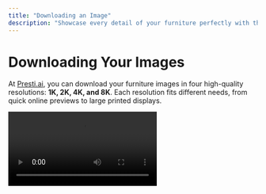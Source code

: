 ```yaml
---
title: "Downloading an Image"
description: "Showcase every detail of your furniture perfectly with the right resolution for every use case."
---
```


# Downloading Your Images

At [Presti.ai](http://Presti.ai), you can download your furniture images in four high-quality resolutions: **1K, 2K, 4K, and 8K**. Each resolution fits different needs, from quick online previews to large printed displays.

<Video src="https://www.youtube.com/embed/Sr6YKWK0rSg" title="Download Your Images Tutorial" />

---

## Resolution Options and When to Use Them

<Tabs>
  <Tab title="1K Resolution">
    <Card title="1K Resolution (1280 x 720)" icon="monitor">
      **Best for:**

      - Mobile web galleries
      - Social media stories and reels
      - Email thumbnails and quick previews
      - E-commerce listings with compression

      **Print:**

      - Not recommended for professional printing
      - May work for small product tags or icons at low resolution (72–100 DPI)

      **Why choose 1K?**
      Small file size for fast loading when top detail isn't critical.
    </Card>
  </Tab>
  <Tab title="2K Resolution">
    <Card title="2K Resolution (1920 x 1080 or 2048 x 1080)" icon="desktop">
      **Best for:**

      - Web product galleries and banners
      - Digital ads with lifestyle images
      - Medium-sized digital signage
      - E-commerce marketplaces (Wayfair, Amazon)

      **Print:**
      Good for prints up to 6–8 inches wide at 300 DPI, brochures, and small point-of-sale materials.

      **Why choose 2K?**
      Balanced quality and file size for detailed images without slowing down your site.
    </Card>
  </Tab>
  <Tab title="4K Resolution">
    <Card title="4K Resolution (3840 x 2160)" icon="camera">
      **Best for:**

      - Zoom-in product viewers and room scenes
      - Print catalogs and mailers
      - High-end website product pages
      - In-store digital displays and trade shows

      **Print:**
      Suitable for prints up to 13 inches wide at 300 DPI. Great for half-page ads and sharp A4 prints.

      **Why choose 4K?**
      Premium quality with clear textures and details, ideal for online and print.
    </Card>
  </Tab>
  <Tab title="8K Resolution">
    <Card title="8K Resolution (7680 x 4320)" icon="film">
      **Best for:**

      - Large wall prints and window displays
      - Showroom signage and backdrops
      - High-end catalogs and augmented reality
      - Future-proof media libraries

      **Print:**
      Excellent for prints up to 25 inches wide at 300 DPI; works for even larger prints at lower DPI.

      **Why choose 8K?**
      Unmatched sharpness and depth for luxury displays and large format prints.
    </Card>
  </Tab>
</Tabs>

---

## Printing Tips: Understanding DPI (Dots Per Inch)

<Info>
  **Quick DPI Guide:**

  - **300 DPI:** Professional print quality
  - **150 DPI:** Good quality for larger prints
  - **72-100 DPI:** Digital displays only

  When printing, both image resolution and DPI determine print quality. Higher DPI means sharper print, but requires higher resolution images.
</Info>

---

## How to Download Your Image

<Steps>
  <Step title="Find download options">
    Below each generated image, you will find the download options.
  </Step>
  <Step title="Preview resolutions">
    You can select **2K, 4K, or 8K resolutions** to preview the image quality without using any credits.
    This allows you to upscale and compare different resolutions before deciding which version to download.
  </Step>
  <Step title="Choose upscaling mode">
    <Tip>
      You can choose between the **Faithful** or the **Creative** mode when upscaling your image.
    </Tip>
  </Step>
</Steps>

---

## Final Note

With [Presti.ai](http://Presti.ai), you can download images tailored to every platform and purpose—from quick mobile previews to stunning large prints. Choose the resolution that best fits your goals to make every detail of your furniture shine.

---

## What's Next?

<CardGroup cols={2}>
  <Card title="Edit Your Images" icon="edit" href="/user-guide/step4">
    Need to make adjustments? Go back to editing tools
  </Card>
  <Card title="Best Practices" icon="lightbulb" href="/tips/best-practices">
    Learn pro tips to optimize your workflow
  </Card>
  <Card title="Team Collaboration" icon="users" href="/user-guide/annex">
    Work together with your team efficiently
  </Card>
  <Card title="Start New Project" icon="rocket" href="https://app.presti.ai">
    Ready to create more? Launch the Presti app
  </Card>
</CardGroup>